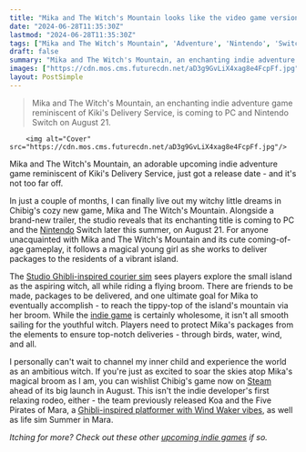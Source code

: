 ```yaml
---
title: "Mika and The Witch's Mountain looks like the video game version of Kiki's Delivery Service, and the whimsical Studio Ghibli-esque indie gem is coming soon"
date: "2024-06-28T11:35:30Z"
lastmod: "2024-06-28T11:35:30Z"
tags: ["Mika and The Witch's Mountain", 'Adventure', 'Nintendo', 'Switch', 'Indie Game', 'Studio Ghibli', 'Wholesome', 'Chibig', "Kiki's Delivery Service", 'Courier Sim']
draft: false
summary: "Mika and The Witch's Mountain, an enchanting indie adventure game reminiscent of Kiki's Delivery Service, is coming to PC and Nintendo Switch on August 21."
images: ["https://cdn.mos.cms.futurecdn.net/aD3g9GvLiX4xag8e4FcpFf.jpg"]
layout: PostSimple
---
```

> Mika and The Witch's Mountain, an enchanting indie adventure game reminiscent of Kiki's Delivery Service, is coming to PC and Nintendo Switch on August 21.


        <img alt="Cover" src="https://cdn.mos.cms.futurecdn.net/aD3g9GvLiX4xag8e4FcpFf.jpg"/>
        
Mika and The Witch's Mountain, an adorable upcoming indie adventure game reminiscent of Kiki's Delivery Service, just got a release date - and it's not too far off.

In just a couple of months, I can finally live out my witchy little dreams in Chibig's cozy new game, Mika and The Witch's Mountain. Alongside a brand-new trailer, the studio reveals that its enchanting title is coming to PC and the [Nintendo](https://www.gamesradar.com/platforms/nintendo/) Switch later this summer, on August 21. For anyone unacquainted with Mika and The Witch's Mountain and its cute coming-of-age gameplay, it follows a magical young girl as she works to deliver packages to the residents of a vibrant island.

The [Studio Ghibli-inspired courier sim](https://www.gamesradar.com/mika-and-the-witchs-mountain-fgs-spring-showcase-2023/) sees players explore the small island as the aspiring witch, all while riding a flying broom. There are friends to be made, packages to be delivered, and one ultimate goal for Mika to eventually accomplish - to reach the tippy-top of the island's mountain via her broom. While the [indie game](https://www.gamesradar.com/tag/indie-game/) is certainly wholesome, it isn't all smooth sailing for the youthful witch. Players need to protect Mika's packages from the elements to ensure top-notch deliveries - through birds, water, wind, and all.

I personally can't wait to channel my inner child and experience the world as an ambitious witch. If you're just as excited to soar the skies atop Mika's magical broom as I am, you can wishlist Chibig's game now on [<u>Steam</u>](https://store.steampowered.com/app/1819460/Mika_and_The_Witchs_Mountain/) ahead of its big launch in August. This isn't the indie developer's first relaxing rodeo, either - the team previously released Koa and the Five Pirates of Mara, a [<u>Ghibli-inspired platformer with Wind Waker vibes</u>](https://www.gamesradar.com/ghibli-inspired-platformer-with-wind-waker-vibes-blows-past-its-kickstarter-goal-by-600-and-i-can-see-why/), as well as life sim Summer in Mara.

*Itching for more? Check out these other *[<u><em>upcoming indie games</em></u>](https://www.gamesradar.com/upcoming-indie-games/)* if so.*
        
